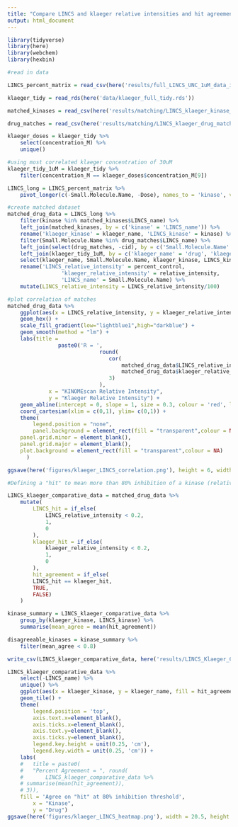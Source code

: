 ```yaml
---
title: "Compare LINCS and klaeger relative intensities and hit agreements "
output: html_document
---
```


```r
library(tidyverse)
library(here)
library(webchem)
library(hexbin)
```


```r
#read in data

LINCS_percent_matrix = read_csv(here('results/full_LINCS_UNC_1uM_data_imputed.csv'))

klaeger_tidy = read_rds(here('data/klaeger_full_tidy.rds'))

matched_kinases = read_csv(here('results/matching/LINCS_klaeger_kinase_matches.csv'))

drug_matches = read_csv(here('results/matching/LINCS_klaeger_drug_matches.csv'))

```

```r
klaeger_doses = klaeger_tidy %>% 
	select(concentration_M) %>% 
	unique()

#using most correlated klaeger concentration of 30uM
klaeger_tidy_1uM = klaeger_tidy %>% 
	filter(concentration_M == klaeger_doses$concentration_M[9])

LINCS_long = LINCS_percent_matrix %>% 
	pivot_longer(c(-Small.Molecule.Name, -Dose), names_to = 'kinase', values_to = 'percent_control')
```


```r
#create matched dataset 
matched_drug_data = LINCS_long %>% 
	filter(kinase %in% matched_kinases$LINCS_name) %>%
	left_join(matched_kinases, by = c('kinase' = 'LINCS_name')) %>%
	rename('klaeger_kinase' = klaeger_name, 'LINCS_kinase' = kinase) %>% 
	filter(Small.Molecule.Name %in% drug_matches$LINCS_name) %>% 
	left_join(select(drug_matches, -cid), by = c('Small.Molecule.Name' = 'LINCS_name')) %>% 
	left_join(klaeger_tidy_1uM, by = c('klaeger_name' = 'drug', 'klaeger_kinase' = 'gene_name' )) %>% 
	select(klaeger_name, Small.Molecule.Name, klaeger_kinase, LINCS_kinase, percent_control, relative_intensity) %>% 
	rename('LINCS_relative_intensity' = percent_control, 
				 'klaeger_relative_intensity' = relative_intensity,
				 'LINCS_name' = Small.Molecule.Name) %>%
	mutate(LINCS_relative_intensity = LINCS_relative_intensity/100)

#plot correlation of matches
matched_drug_data %>%
	ggplot(aes(x = LINCS_relative_intensity, y = klaeger_relative_intensity)) +
	geom_hex() +
	scale_fill_gradient(low="lightblue1",high="darkblue") +
	geom_smooth(method = "lm") +
	labs(title = 
			 	paste0('R = ',
			 				 round(
			 				 	cor(
			 				 		matched_drug_data$LINCS_relative_intensity,
			 				 		matched_drug_data$klaeger_relative_intensity),
			 				 	3)
			 				 ),
			 x = "KINOMEscan Relative Intensity",
			 y = "Klaeger Relative Intensity") +
	geom_abline(intercept = 0, slope = 1, size = 0.3, colour = 'red', linetype = 3) +
	coord_cartesian(xlim = c(0,1), ylim= c(0,1)) +
	theme(
		legend.position = "none",
		panel.background = element_rect(fill = "transparent",colour = NA),
    panel.grid.minor = element_blank(), 
    panel.grid.major = element_blank(),
    plot.background = element_rect(fill = "transparent",colour = NA)
      )

ggsave(here('figures/klaeger_LINCS_correlation.png'), height = 6, width = 7, units = "cm", bg = "transparent")
```

```r
#Defining a "hit" to mean more than 80% inhibition of a kinase (relative intensity < 0.2)

LINCS_klaeger_comparative_data = matched_drug_data %>% 
	mutate(
		LINCS_hit = if_else(
			LINCS_relative_intensity < 0.2,
			1,
			0
		), 
		klaeger_hit = if_else(
			klaeger_relative_intensity < 0.2,
			1,
			0
		),
		hit_agreement = if_else(
		LINCS_hit == klaeger_hit,
		TRUE,
		FALSE)
	)

kinase_summary = LINCS_klaeger_comparative_data %>% 
	group_by(klaeger_kinase, LINCS_kinase) %>% 
	summarise(mean_agree = mean(hit_agreement))

disagreeable_kinases = kinase_summary %>% 
	filter(mean_agree < 0.8)

write_csv(LINCS_klaeger_comparative_data, here('results/LINCS_Klaeger_Comparitive_Data.csv'))
```

```r
LINCS_klaeger_comparative_data %>%
	select(-LINCS_name) %>% 
	unique() %>% 
	ggplot(aes(x = klaeger_kinase, y = klaeger_name, fill = hit_agreement)) +
	geom_tile() +
	theme(
		legend.position = 'top', 
		axis.text.x=element_blank(), 
		axis.ticks.x=element_blank(), 
		axis.text.y=element_blank(), 
		axis.ticks.y=element_blank(),
		legend.key.height = unit(0.25, 'cm'),
		legend.key.width = unit(0.25, 'cm')) +
	labs(
	# 	title = paste0(
	# 	"Percent Agreement = ", round(
	# 		LINCS_klaeger_comparative_data %>% 
	# summarise(mean(hit_agreement)),
	# 3)),
	fill = 'Agree on "hit" at 80% inhibition threshold',
		x = "Kinase",
		y = "Drug")
ggsave(here('figures/klaeger_LINCS_heatmap.png'), width = 20.5, height = 5.5, units = "cm")


```

